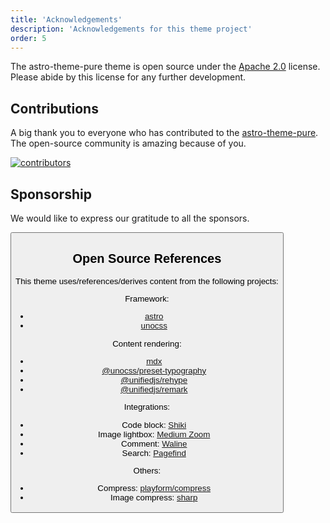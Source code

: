 ```yaml
---
title: 'Acknowledgements'
description: 'Acknowledgements for this theme project'
order: 5
---
```



The astro-theme-pure theme is open source under the [Apache 2.0](https://github.com/cworld1/astro-theme-pure/blob/main/LICENSE) license. Please abide by this license for any further development.

<GithubCard repo='cworld1/astro-theme-pure' />

## Contributions

A big thank you to everyone who has contributed to the [astro-theme-pure](https://github.com/cworld1/astro-theme-pure). The open-source community is amazing because of you.

[![contributors](https://contrib.rocks/image?repo=cworld1/astro-theme-pure)](https://github.com/cworld1/astro-theme-pure/graphs/contributors)

## Sponsorship

We would like to express our gratitude to all the sponsors.

<Button
  href='https://cworld0.com/projects#sponsorship'
  target='_blank'
  title='Become a Sponsor'
  style='ahead'
/>

## Open Source References

This theme uses/references/derives content from the following projects:

Framework:

- [astro](https://github.com/withastro/astro)
- [unocss](https://github.com/unocss/unocss)

Content rendering:

- [mdx](https://github.com/mdx-js/mdx/)
- [@unocss/preset-typography](https://github.com/unocss/unocss/tree/main/packages-presets/preset-typography)
- [@unifiedjs/rehype](https://github.com/rehypejs/rehype)
- [@unifiedjs/remark](https://github.com/remarkjs/remark)

Integrations:

- Code block: [Shiki](https://github.com/shikijs/shiki)
- Image lightbox: [Medium Zoom](https://github.com/francoischalifour/medium-zoom)
- Comment: [Waline](https://github.com/walinejs/waline)
- Search: [Pagefind](https://github.com/cloudcannon/pagefind)

Others:

- Compress: [playform/compress](https://github.com/PlayForm/Compress)
- Image compress: [sharp](https://github.com/lovell/sharp)
